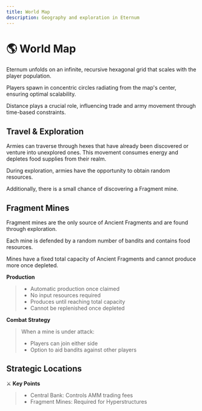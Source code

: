 ```yaml
---
title: World Map
description: Geography and exploration in Eternum
---
```


# 🌎 World Map

Eternum unfolds on an infinite, recursive hexagonal grid that scales with the player population.

Players spawn in concentric circles radiating from the map's center, ensuring optimal scalability.

Distance plays a crucial role, influencing trade and army movement through time-based constraints.

## Travel & Exploration

Armies can traverse through hexes that have already been discovered or venture into unexplored ones. This movement
consumes energy and depletes food supplies from their realm.

During exploration, armies have the opportunity to obtain random resources.

Additionally, there is a small chance of discovering a Fragment mine.

## Fragment Mines

Fragment mines are the only source of Ancient Fragments and are found through exploration.

Each mine is defended by a random number of bandits and contains food resources.

Mines have a fixed total capacity of Ancient Fragments and cannot produce more once depleted.

**Production**

> - Automatic production once claimed
> - No input resources required
> - Produces until reaching total capacity
> - Cannot be replenished once depleted

**Combat Strategy**

> When a mine is under attack:
>
> - Players can join either side
> - Option to aid bandits against other players

## Strategic Locations

⚔️ **Key Points**

> - Central Bank: Controls AMM trading fees
> - Fragment Mines: Required for Hyperstructures
